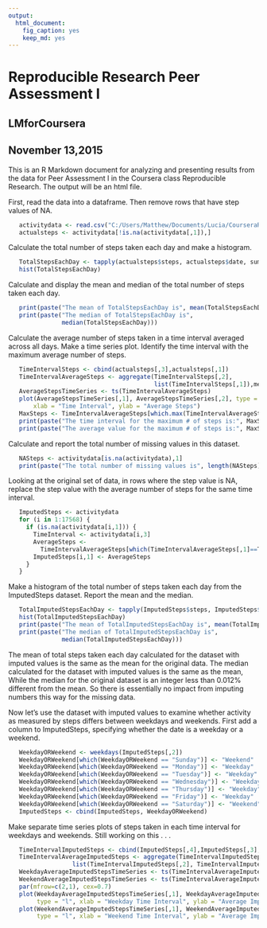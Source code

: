 ```yaml
---
output: 
  html_document: 
    fig_caption: yes
    keep_md: yes
---
```

#    Reproducible Research Peer Assessment I
##   LMforCoursera
##   November 13,2015

This is an R Markdown document for analyzing and presenting results from the
data for Peer Assessment I in the Coursera class Reproducible Research. The
output will be an html file.

First, read the data into a dataframe. Then remove rows that have step values of NA.

```r
   activitydata <- read.csv("C:/Users/Matthew/Documents/Lucia/CourseraR/RepData_PeerAssessment1-1/activity.csv", header=TRUE, colClasses = c("numeric", "Date", "integer"))
   actualsteps <- activitydata[!is.na(activitydata[,1]),]
```

Calculate the total number of steps taken each day and make a histogram.

```r
   TotalStepsEachDay <- tapply(actualsteps$steps, actualsteps$date, sum)
   hist(TotalStepsEachDay)
```

Calculate and display the mean and median of the total number of steps taken each day.

```r
   print(paste("The mean of TotalStepsEachDay is", mean(TotalStepsEachDay)))
   print(paste("The median of TotalStepsEachDay is",
               median(TotalStepsEachDay)))
```

Calculate the average number of steps taken in a time interval averaged across all days. Make a time series plot. Identify the time interval with the maximum average number of steps.

```r
   TimeIntervalSteps <- cbind(actualsteps[,3],actualsteps[,1])
   TimeIntervalAverageSteps <- aggregate(TimeIntervalSteps[,2],
                                         list(TimeIntervalSteps[,1]),mean)
   AverageStepsTimeSeries <- ts(TimeIntervalAverageSteps)
   plot(AverageStepsTimeSeries[,1], AverageStepsTimeSeries[,2], type = "l",
       xlab = "Time Interval", ylab = "Average Steps")
   MaxSteps <- TimeIntervalAverageSteps[which.max(TimeIntervalAverageSteps[,2]),]
   print(paste("The time interval for the maximum # of steps is:", MaxSteps[1,1]))
   print(paste("The average value for the maximum # of steps is:", MaxSteps[1,2]))
```

Calculate and report the total number of missing values in this dataset.

```r
   NASteps <- activitydata[is.na(activitydata),1]
   print(paste("The total number of missing values is", length(NASteps)))
```

Looking at the original set of data, in rows where the step value is NA, replace the step value with the average number of steps for the same time interval.

```r
   ImputedSteps <- activitydata
   for (i in 1:17568) {
     if (is.na(activitydata[i,1])) {
       TimeInterval <- activitydata[i,3]
       AverageSteps <- 
         TimeIntervalAverageSteps[which(TimeIntervalAverageSteps[,1]==TimeInterval),2]
       ImputedSteps[i,1] <- AverageSteps
     }
   }
```

Make a histogram of the total number of steps taken each day from the ImputedSteps dataset. Report the mean and the median.

```r
   TotalImputedStepsEachDay <- tapply(ImputedSteps$steps, ImputedSteps$date, sum)
   hist(TotalImputedStepsEachDay)
   print(paste("The mean of TotalImputedStepsEachDay is", mean(TotalImputedStepsEachDay)))
   print(paste("The median of TotalImputedStepsEachDay is",
               median(TotalImputedStepsEachDay)))
```

The mean of total steps taken each day calculated for the dataset with imputed values is the same as the mean for the original data. The median calculated for the dataset with imputed values is the same as the mean, While the median for the original dataset is an integer less than 0.012% different from the mean. So there is essentially no impact from imputing numbers this way for the missing data.

Now let's use the dataset with imputed values to examine whether activity as measured by steps differs between weekdays and weekends. First add a column to ImputedSteps, specifying whether the date is a weekday or a weekend.

```r
   WeekdayORWeekend <- weekdays(ImputedSteps[,2])
   WeekdayORWeekend[which(WeekdayORWeekend == "Sunday")] <- "Weekend"
   WeekdayORWeekend[which(WeekdayORWeekend == "Monday")] <- "Weekday" 
   WeekdayORWeekend[which(WeekdayORWeekend == "Tuesday")] <- "Weekday"
   WeekdayORWeekend[which(WeekdayORWeekend == "Wednesday")] <- "Weekday"
   WeekdayORWeekend[which(WeekdayORWeekend == "Thursday")] <- "Weekday"
   WeekdayORWeekend[which(WeekdayORWeekend == "Friday")] <- "Weekday"
   WeekdayORWeekend[which(WeekdayORWeekend == "Saturday")] <- "Weekend" 
   ImputedSteps <- cbind(ImputedSteps, WeekdayORWeekend)
```

Make separate time series plots of steps taken in each time interval for weekdays and weekends. Still working on this . . .

```r
   TimeIntervalImputedSteps <- cbind(ImputedSteps[,4],ImputedSteps[,3], ImputedSteps[,1])
   TimeIntervalAverageImputedSteps <- aggregate(TimeIntervalImputedSteps[,3],
                  list(TimeIntervalImputedSteps[,2], TimeIntervalImputedSteps[,1]),mean)
   WeekdayAverageImputedStepsTimeSeries <- ts(TimeIntervalAverageImputedSteps[1:288,])
   WeekendAverageImputedStepsTimeSeries <- ts(TimeIntervalAverageImputedSteps[288:576,])
   par(mfrow=c(2,1), cex=0.7)
   plot(WeekdayAverageImputedStepsTimeSeries[,1], WeekdayAverageImputedStepsTimeSeries[,3],
        type = "l", xlab = "Weekday Time Interval", ylab = "Average Imputed Steps")
   plot(WeekendAverageImputedStepsTimeSeries[,1], WeekendAverageImputedStepsTimeSeries[,3],
        type = "l", xlab = "Weekend Time Interval", ylab = "Average Imputed Steps")
```

